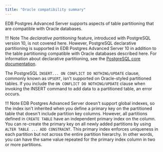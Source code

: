 ```yaml
---
title: "Oracle compatibility summary"
---
```


EDB Postgres Advanced Server supports aspects of table partitioning that are compatible with Oracle databases.

!!! Note
    The *declarative partitioning* feature, introduced with PostgreSQL version 10, is not covered here. However, PostgreSQL declarative partitioning is supported in EDB Postgres Advanced Server 10 in addition to the table partitioning compatible with Oracle databases described here. For information about declarative partitioning, see the [PostgreSQL core documentation](https://www.postgresql.org/docs/current/static/ddl-partitioning.html).

The PostgreSQL `INSERT... ON CONFLICT DO NOTHING/UPDATE` clause, commonly known as `UPSERT`, isn't supported on Oracle-styled partitioned tables. If you include the `ON CONFLICT DO NOTHING/UPDATE` clause when invoking the INSERT command to add data to a partitioned table, an error occurs.

!!! Note
    EDB Postgres Advanced Server doesn't support global indexes, so the index isn't inherited when you define a primary key on the partitioned table that doesn't include partition key columns. However, all partitions defined in `CREATE TABLE` have an independent primary index on the column. You can re-create the primary key on all newly added partitions by using `ALTER TABLE ... ADD CONSTRAINT`. This primary index enforces uniqueness in each partition but not across the entire partition hierarchy. In other words, you can have the same value repeated for the primary index column in two or more partitions.

